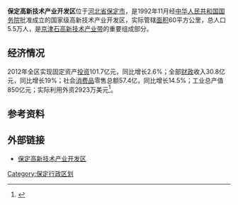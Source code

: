 '''保定高新技术产业开发区'''位于[[河北省|河北省]][[保定市|保定市]]，是1992年11月经[[中华人民共和国国务院|中华人民共和国国务院]]批准成立的国家级高新技术产业开发区，实际管辖[[面积|面积]]60平方公里，总人口5.5万人，是[[京津石高新技术产业带|京津石高新技术产业带]]的重要组成部分。

== 经济情况 ==
2012年全区实现固定资产[[投资|投资]]101.7亿元，同比增长2.6%；全部[[财政|财政]]收入30.8亿元，同比增长19%；社会[[制成品|消费品]]零售总额57.4亿，同比增长14.5%；工业总产值850亿元；实际利用外资2923万美元<ref>{{cite web|title=保定高新区简介|url=http://www.bdgxq.gov.cn/wai/gk/gxqgk/webinfo/2013/02/1359445752523459.htm|accessdate=2016-05-01|date=2014-02-04|publisher=河北保定高新区|archiveurl=https://web.archive.org/web/20160512162250/http://www.bdgxq.gov.cn/wai/gk/gxqgk/webinfo/2013/02/1359445752523459.htm|archivedate=2016-05-12|dead-url=yes}}</ref>。

== 参考资料 ==
{{reflist}}

== 外部链接 ==
*[https://web.archive.org/web/20160517134150/http://www.bdgxq.gov.cn/wai/ 保定高新技术产业开发区 ]

{{保定市行政区划}}
{{国家级高新技术产业开发区}}
[[Category:保定行政区划|Category:保定行政区划]]